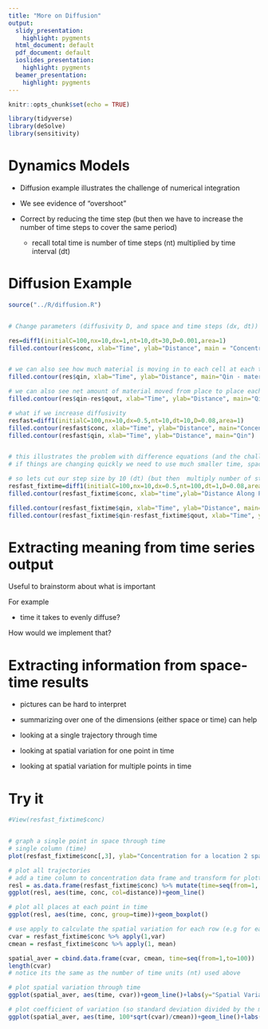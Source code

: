 ```yaml
---
title: "More on Diffusion"
output:
  slidy_presentation:
    highlight: pygments
  html_document: default
  pdf_document: default
  ioslides_presentation:
    highlight: pygments
  beamer_presentation:
    highlight: pygments
---
```

```r
knitr::opts_chunk$set(echo = TRUE)

library(tidyverse)
library(deSolve)
library(sensitivity)
```

# Dynamics Models

* Diffusion example illustrates the challenge of numerical integration

* We see evidence of "overshoot" 

* Correct by reducing the time step (but then we have to increase the number of time steps to cover the same period)
  * recall total time is number of time steps (nt) multiplied by time interval (dt)
  

# Diffusion Example

```r
source("../R/diffusion.R")


# Change parameters (diffusivity D, and space and time steps (dx, dt))

res=diff1(initialC=100,nx=10,dx=1,nt=10,dt=30,D=0.001,area=1)
filled.contour(res$conc, xlab="Time", ylab="Distance", main = "Concentration through time and space")


# we can also see how much material is moving in to each cell at each time step
filled.contour(res$qin, xlab="Time", ylab="Distance", main="Qin - material coming in ")

# we can also see net amount of material moved from place to place each time step
filled.contour(res$qin-res$qout, xlab="Time", ylab="Distance", main="Qin-Qout NET ")

# what if we increase diffusivity
resfast=diff1(initialC=100,nx=10,dx=0.5,nt=10,dt=10,D=0.08,area=1)
filled.contour(resfast$conc, xlab="Time", ylab="Distance", main="Concentration through time and space")
filled.contour(resfast$qin, xlab="Time", ylab="Distance", main="Qin")


# this illustrates the problem with difference equations (and the challenges that methods for numerical integration try to overcome)
# if things are changing quickly we need to use much smaller time, space steps to avoid overshoot and instability

# so lets cut our step size by 10 (dt) (but then  multiply number of steps (nx) to cover the same distance)
resfast_fixtime=diff1(initialC=100,nx=10,dx=0.5,nt=100,dt=1,D=0.08,area=1)
filled.contour(resfast_fixtime$conc, xlab="time",ylab="Distance Along Path", main="Concentration through time and space")

filled.contour(resfast_fixtime$qin, xlab="Time", ylab="Distance", main="Qin")
filled.contour(resfast_fixtime$qin-resfast_fixtime$qout, xlab="Time", ylab="Distance", main="Net Transport")


```

# Extracting meaning from time series output

Useful to brainstorm about what is important


For example 

* time it takes to evenly diffuse?

How would we implement that?

# Extracting information from space-time results

* pictures can be hard to interpret

* summarizing over one of the dimensions (either space or time) can help

* looking at a single trajectory through time

* looking at spatial variation for one point in time

* looking at spatial variation for multiple points in time

# Try it


```r
#View(resfast_fixtime$conc)


# graph a single point in space through time
# single column (time)
plot(resfast_fixtime$conc[,3], ylab="Concentration for a location 2 spatial units from origin (1+2")

# plot all trajectories
# add a time column to concentration data frame and transform for plotting
resl = as.data.frame(resfast_fixtime$conc) %>% mutate(time=seq(from=1, to=100)) %>% pivot_longer(-time, names_to="distance", values_to="conc")
ggplot(resl, aes(time, conc, col=distance))+geom_line()

# plot all places at each point in time
ggplot(resl, aes(time, conc, group=time))+geom_boxplot()

# use apply to calculate the spatial variation for each row (e.g for each time point) 
cvar = resfast_fixtime$conc %>% apply(1,var)
cmean = resfast_fixtime$conc %>% apply(1, mean)

spatial_aver = cbind.data.frame(cvar, cmean, time=seq(from=1,to=100))
length(cvar)
# notice its the same as the number of time units (nt) used above

# plot spatial variation through time
ggplot(spatial_aver, aes(time, cvar))+geom_line()+labs(y="Spatial Variation")

# plot coefficient of variation (so standard deviation divided by the mean)
ggplot(spatial_aver, aes(time, 100*sqrt(cvar)/cmean))+geom_line()+labs(y="COV (as percent")


```

